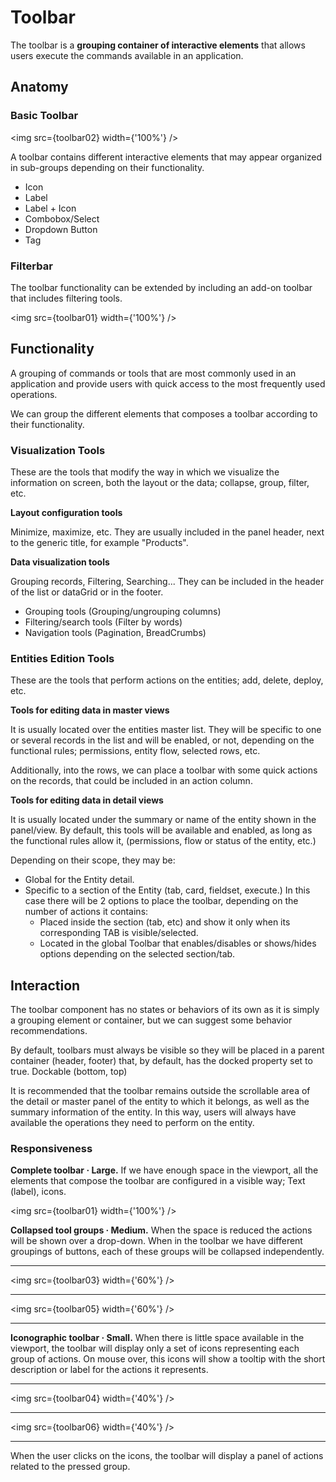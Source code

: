 


<Meta title="UX Patterns/Patterns/Toolbar" />

# Toolbar

The toolbar is a **grouping container of interactive elements** that allows users execute the commands available in an application.


## Anatomy

### Basic Toolbar

<img src={toolbar02} width={'100%'} />

A toolbar contains different interactive elements that may appear organized in sub-groups depending on their functionality.

+  Icon
+  Label
+  Label + Icon
+  Combobox/Select
+  Dropdown  Button
+  Tag


### Filterbar

The toolbar functionality can be extended by including an add-on toolbar that includes filtering tools.

<img src={toolbar01} width={'100%'} />

## Functionality

A grouping of commands or tools that are most commonly used in an application and provide users with quick access to the most frequently used operations.

We can group the different elements that composes a toolbar according to their functionality. 

### Visualization Tools

These are the tools that modify the way in which we visualize the information on screen, both the layout or the data; collapse, group, filter, etc.

**Layout configuration tools** 

Minimize, maximize, etc. They are usually included in the panel header, next to the generic title, for example "Products".

**Data visualization tools**

Grouping records, Filtering, Searching... They can be included in the header of the list or dataGrid or in the footer.

- Grouping tools (Grouping/ungrouping columns) 
- Filtering/search tools (Filter by words) 
- Navigation tools (Pagination, BreadCrumbs) 


### Entities Edition Tools 

These are the tools that perform actions on the entities; add, delete, deploy, etc.

**Tools for editing data in master views**

It is usually located over the entities master list. They will be specific to one or several records in the list and will be enabled, or not, depending on the functional rules; permissions, entity flow, selected rows, etc. 

Additionally, into the rows, we can place a toolbar with some quick actions on the records, that could be included in an action column.

**Tools for editing data in detail views**

It is usually located under the summary or name of the entity shown in the panel/view. By default, this tools will be available and enabled, as long as the functional rules allow it, (permissions, flow or status of the entity, etc.)

Depending on their scope, they may be:

+ Global for the Entity detail. 
+ Specific to a section of the Entity (tab, card, fieldset, execute.) In this case there will be 2 options to place the toolbar, depending on the number of actions it contains:
  + Placed inside the section (tab, etc) and show it only when its corresponding TAB is visible/selected.
  + Located in the global Toolbar that enables/disables or shows/hides options depending on the selected section/tab.



## Interaction

The toolbar component has no states or behaviors of its own as it is simply a grouping element or container, but we can suggest some behavior recommendations.

By default, toolbars must always be visible so they will be placed in a parent container (header, footer) that, by default, has the docked property set to true.
Dockable (bottom, top)

It is recommended that the toolbar remains outside the scrollable area of the detail or master panel of the entity to which it belongs, as well as the summary information of the entity. In this way, users will always have available the operations they need to perform on the entity.

### Responsiveness

**Complete toolbar · Large.** If we have enough space in the viewport, all the elements that compose the toolbar are configured in a visible way; Text (label), icons.

<img src={toolbar01} width={'100%'} />

**Collapsed tool groups · Medium.** When the space is reduced the actions will be shown over a drop-down. When in the toolbar we have different groupings of buttons, each of these groups will be collapsed independently.

-------------------------------------

<img src={toolbar03} width={'60%'} />

-------------------------------------

<img src={toolbar05} width={'60%'} />

-------------------------------------

**Iconographic toolbar · Small.** When there is little space available in the viewport, the toolbar will display only a set of icons representing each group of actions.
On mouse over, this icons will show a tooltip with the short description or label for the actions it represents.

-------------------------------------

<img src={toolbar04} width={'40%'} />

-------------------------------------

<img src={toolbar06} width={'40%'} />

-------------------------------------

When the user clicks on the icons, the toolbar will display a panel of actions related to the pressed group.
